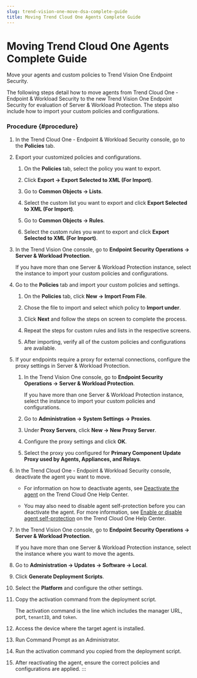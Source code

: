 ```yaml
---
slug: trend-vision-one-move-dsa-complete-guide
title: Moving Trend Cloud One Agents Complete Guide
---
```

# Moving Trend Cloud One Agents Complete Guide

Move your agents and custom policies to Trend Vision One Endpoint Security.

The following steps detail how to move agents from Trend Cloud One - Endpoint & Workload Security to the new Trend Vision One Endpoint Security for evaluation of Server & Workload Protection. The steps also include how to import your custom policies and configurations.

### Procedure {#procedure}

1.  In the Trend Cloud One - Endpoint & Workload Security console, go to the **Policies** tab.

2.  Export your customized policies and configurations.

    1.  On the **Policies** tab, select the policy you want to export.

    2.  Click **Export → Export Selected to XML (For Import)**.

    3.  Go to **Common Objects → Lists**.

    4.  Select the custom list you want to export and click **Export Selected to XML (For Import)**.

    5.  Go to **Common Objects → Rules**.

    6.  Select the custom rules you want to export and click **Export Selected to XML (For Import)**.

3.  In the Trend Vision One console, go to **Endpoint Security Operations → Server & Workload Protection**.

    If you have more than one Server & Workload Protection instance, select the instance to import your custom policies and configurations.

4.  Go to the **Policies** tab and import your custom policies and settings.

    1.  On the **Policies** tab, click **New → Import From File**.

    2.  Chose the file to import and select which policy to **Import under**.

    3.  Click **Next** and follow the steps on screen to complete the process.

    4.  Repeat the steps for custom rules and lists in the respective screens.

    5.  After importing, verify all of the custom policies and configurations are available.

5.  If your endpoints require a proxy for external connections, configure the proxy settings in Server & Workload Protection.

    1.  In the Trend Vision One console, go to **Endpoint Security Operations → Server & Workload Protection**.

        If you have more than one Server & Workload Protection instance, select the instance to import your custom policies and configurations.

    2.  Go to **Administration → System Settings → Proxies**.

    3.  Under **Proxy Servers**, click **New → New Proxy Server**.

    4.  Configure the proxy settings and click **OK**.

    5.  Select the proxy you configured for **Primary Component Update Proxy used by Agents, Appliances, and Relays**.

6.  In the Trend Cloud One - Endpoint & Workload Security console, deactivate the agent you want to move.

    - For information on how to deactivate agents, see [Deactivate the agent](https://docs.trendmicro.com/en-us/documentation/article/trend-micro-cloud-one-workload-security-agent-activate) on the Trend Cloud One Help Center.

    - You may also need to disable agent self-protection before you can deactivate the agent. For more information, see [Enable or disable agent self-protection](https://docs.trendmicro.com/en-us/documentation/article/trend-micro-cloud-one-workload-security-agent-self-protection) on the Trend Cloud One Help Center.

7.  In the Trend Vision One console, go to **Endpoint Security Operations → Server & Workload Protection**.

    If you have more than one Server & Workload Protection instance, select the instance where you want to move the agents.

8.  Go to **Administration → Updates → Software → Local**.

9.  Click **Generate Deployment Scripts**.

10. Select the **Platform** and configure the other settings.

11. Copy the activation command from the deployment script.

    The activation command is the line which includes the manager URL, port, `tenantID`, and `token`.

12. Access the device where the target agent is installed.

13. Run Command Prompt as an Administrator.

14. Run the activation command you copied from the deployment script.

15. After reactivating the agent, ensure the correct policies and configurations are applied.
:::
